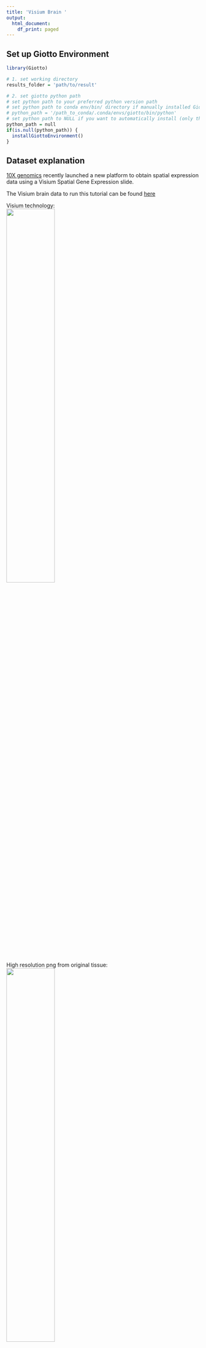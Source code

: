 ```yaml
---
title: 'Visium Brain '
output:
  html_document:
    df_print: paged
---
```


## Set up Giotto Environment
```r
library(Giotto)

# 1. set working directory
results_folder = 'path/to/result'

# 2. set giotto python path
# set python path to your preferred python version path
# set python path to conda env/bin/ directory if manually installed Giotto python dependencies by conda
# python_path = '/path_to_conda/.conda/envs/giotto/bin/python'
# set python path to NULL if you want to automatically install (only the 1st time) and use the giotto miniconda environment
python_path = null
if(is.null(python_path)) {
  installGiottoEnvironment()
}
```

## Dataset explanation
[10X genomics](https://www.10xgenomics.com/spatial-transcriptomics/) recently launched a new platform to obtain spatial expression data using a Visium Spatial Gene Expression slide.

The Visium brain data to run this tutorial can be found [here]( https://support.10xgenomics.com/spatial-gene-expression/datasets/1.1.0/V1_Adult_Mouse_Brain)

Visium technology:  
![](/images/images_pkgdown/general_figs/visium_technology.png){ width=50% }

High resolution png from original tissue:   
![](/images/images_pkgdown/general_figs/mouse_brain_highres.png){ width=50% } 

## Part 1: Create Giotto Visium Object and check spatial information by visualizing it
```r
## provide path to visium folder
data_path = '/path/to/Brain_data/'
## directly from visium folder
visium_brain = createGiottoVisiumObject(visium_dir = data_path, expr_data = 'raw',
                                         png_name = 'tissue_lowres_image.png',
                                         gene_column_index = 2, instructions = instrs)
## update and align background image
# problem: image is not perfectly aligned
spatPlot2D(gobject = visium_brain, cell_color = 'in_tissue', show_image = T, point_alpha = 0.7,
         save_param = list(save_name = '2_a_spatplot_image'))
```
![](/images/images_pkgdown/mouse_visium_brain/vignette_sep29_2021/2_a_spatplot_image.png){ width=50% } 
```r
# check name
showGiottoImageNames(visium_brain) # "image" is the default name
# adjust parameters to align image (iterative approach)
visium_brain = updateGiottoImage(visium_brain, image_name = 'image',
                                  xmax_adj = 1300, xmin_adj = 1200,
                                  ymax_adj = 1100, ymin_adj = 1000)

# now it's aligned
spatPlot2D(gobject = visium_brain, cell_color = 'in_tissue', show_image = T, point_alpha = 0.7,
         save_param = list(save_name = '2_b_spatplot_image_adjusted'))
```
![](/images/images_pkgdown/mouse_visium_brain/vignette_sep29_2021/2_b_spatplot_image_adjusted.png){ width=50% } 

```r
## check metadata
pDataDT(visium_brain)

## compare in tissue with provided jpg
spatPlot2D(gobject = visium_brain, cell_color = 'in_tissue', point_size = 2,
         cell_color_code = c('0' = 'lightgrey', '1' = 'blue'),
         save_param = list(save_name = '2_c_in_tissue'))
```
![](/images/images_pkgdown/mouse_visium_brain/vignette_sep29_2021/2_c_in_tissue.png){ width=50% } 



## Part 2: Process Giotto Visium Object
```r
## subset on spots that were covered by tissue
metadata = pDataDT(visium_brain)
in_tissue_barcodes = metadata[in_tissue == 1]$cell_ID
visium_brain = subsetGiotto(visium_brain, cell_ids = in_tissue_barcodes)

## filter
visium_brain <- filterGiotto(gobject = visium_brain,
                              expression_threshold = 1,
                              feat_det_in_min_cells = 50,
                              min_det_feats_per_cell = 1000,
                              expression_values = c('raw'),
                              verbose = T)

## normalize
visium_brain <- normalizeGiotto(gobject = visium_brain, scalefactor = 6000, verbose = T)

## add gene & cell statistics
visium_brain <- addStatistics(gobject = visium_brain)

## visualize
spatPlot2D(gobject = visium_brain, show_image = T, point_alpha = 0.7,
           save_param = list(save_name = '2_d_spatial_locations'))
```
![](/images/images_pkgdown/mouse_visium_brain/vignette_sep29_2021/2_d_spatial_locations.png){ width=50% } 


```r
spatPlot2D(gobject = visium_brain, show_image = T, point_alpha = 0.7,
           cell_color = 'nr_feats', color_as_factor = F,
           save_param = list(save_name = '2_e_nr_genes'))
```
![](/images/images_pkgdown/mouse_visium_brain/vignette_sep29_2021/2_e_nr_genes.png){ width=50% } 



## Part 3: Dimention Reduction
```r
## highly variable genes (HVG)
visium_brain <- calculateHVF(gobject = visium_brain,
                             save_plot = TRUE,
                             save_param = list(save_name = '3_a_HVGplot'))
```
![](/images/images_pkgdown/mouse_visium_brain/vignette_sep29_2021/3_a_HVGplot.png){ width=50% } 

```r
## run PCA on expression values (default)
gene_metadata = fDataDT(visium_brain)
featgenes = gene_metadata[hvf == 'yes' & perc_cells > 3 & mean_expr_det > 0.4]$gene_ID

visium_brain <- runPCA(gobject = visium_brain, 
                       genes_to_use = featgenes, 
                       scale_unit = F, center = T, 
                       method="factominer")

screePlot(visium_brain, ncp = 30, save_param = list(save_name = '3_b_screeplot'))
```
![](/images/images_pkgdown/mouse_visium_brain/vignette_sep29_2021/3_b_screeplot.png){ width=50% } 

```r
plotPCA(gobject = visium_brain,
        save_param = list(save_name = '3_c_PCA_reduction'))
```
![](/images/images_pkgdown/mouse_visium_brain/vignette_sep29_2021/3_c_PCA_reduction.png){ width=50% } 


```r
## run UMAP and tSNE on PCA space (default)
visium_brain <- runUMAP(visium_brain, dimensions_to_use = 1:10)
plotUMAP(gobject = visium_brain,
         save_param = list(save_name = '3_d_UMAP_reduction'))
```
![](/images/images_pkgdown/mouse_visium_brain/vignette_sep29_2021/3_d_UMAP_reduction.png){ width=50% } 


```r
visium_brain <- runtSNE(visium_brain, dimensions_to_use = 1:10)
plotTSNE(gobject = visium_brain,
         save_param = list(save_name = '3_e_tSNE_reduction'))
```
![](/images/images_pkgdown/mouse_visium_brain/vignette_sep29_2021/3_e_tSNE_reduction.png){ width=50% } 


## Part 4: Cluster
```r
## sNN network (default)
visium_brain <- createNearestNetwork(gobject = visium_brain, dimensions_to_use = 1:10, k = 15)
## Leiden clustering
visium_brain <- doLeidenCluster(gobject = visium_brain, resolution = 0.4, n_iterations = 1000)
plotUMAP(gobject = visium_brain,
         cell_color = 'leiden_clus', show_NN_network = T, point_size = 2.5,
         save_param = list(save_name = '4_a_UMAP_leiden'))
```
![](/images/images_pkgdown/mouse_visium_brain/vignette_sep29_2021/4_a_UMAP_leiden.png){ width=50% } 


## Part 5: co-visualize
### 5.1 Whole slide
```r
# expression and spatial
spatDimPlot(gobject = visium_brain, cell_color = 'leiden_clus',
            dim_point_size = 2, spat_point_size = 2.5,
            save_param = list(save_name = '5_a_covis_leiden'))
```
![](/images/images_pkgdown/mouse_visium_brain/vignette_sep29_2021/5_a_covis_leiden.png){ width=50% } 
```r
spatDimPlot(gobject = visium_brain, cell_color = 'nr_feats', color_as_factor = F,
            dim_point_size = 2, spat_point_size = 2.5,
            save_param = list(save_name = '5_b_nr_genes'))
```
![](/images/images_pkgdown/mouse_visium_brain/vignette_sep29_2021/5_b_nr_genes.png){ width=50% } 


### 5.2 selected region
```r
DG_subset = subsetGiottoLocs(visium_brain, 
                             x_max = 6500, x_min = 3000,
                             y_max = -2500, y_min = -5500,
                             return_gobject = TRUE)

spatDimPlot(gobject = DG_subset, 
            cell_color = 'leiden_clus', spat_point_size = 5, 
            save_param = list(save_name = '5_c_DEG_subset'))
```
![](/images/images_pkgdown/mouse_visium_brain/vignette_sep29_2021/5_c_DEG_subset.png){ width=50% } 


## Part 6: Differential Expression
```r
## ------------------ ##
## Gini markers
gini_markers_subclusters = findMarkers_one_vs_all(gobject = visium_brain,
                                                  method = 'gini',
                                                  expression_values = 'normalized',
                                                  cluster_column = 'leiden_clus',
                                                  min_feats = 20,
                                                  min_expr_gini_score = 0.5,
                                                  min_det_gini_score = 0.5)
topgenes_gini = gini_markers_subclusters[, head(.SD, 2), by = 'cluster']$feats

# violinplot
violinPlot(visium_brain, feats = unique(topgenes_gini), cluster_column = 'leiden_clus',
           strip_text = 8, strip_position = 'right',
           save_param = list(save_name = '6_a_violinplot_gini', base_width = 5, base_height = 10))
```
![](/images/images_pkgdown/mouse_visium_brain/vignette_sep29_2021/6_a_violinplot_gini.png){ width=50% } 
```r
# cluster heatmap
plotMetaDataHeatmap(visium_brain, selected_feats = unique(topgenes_gini),
                    metadata_cols = c('leiden_clus'), 
                    x_text_size = 10, y_text_size = 10,
                    save_param = list(save_name = '6_b_metaheatmap_gini'))
```
![](/images/images_pkgdown/mouse_visium_brain/vignette_sep29_2021/6_b_metaheatmap_gini.png){ width=50% } 
```r
# umap plots
dimFeatPlot2D(visium_brain, expression_values = 'scaled',
              feats = gini_markers_subclusters[, head(.SD, 1), by = 'cluster']$feats,
              cow_n_col = 3, point_size = 1,
              save_param = list(save_name = '6_c_gini_umap', base_width = 8, base_height = 5))

```
![](/images/images_pkgdown/mouse_visium_brain/vignette_sep29_2021/6_c_gini_umap.png){ width=50% } 

```r
## ------------------ ##
# Scran Markers
scran_markers_subclusters = findMarkers_one_vs_all(gobject = visium_brain,
                                                   method = 'scran',
                                                   expression_values = 'normalized',
                                                   cluster_column = 'leiden_clus')
topgenes_scran = scran_markers_subclusters[, head(.SD, 2), by = 'cluster']$genes

# violinplot
violinPlot(visium_brain, feats = unique(topgenes_scran), cluster_column = 'leiden_clus',
           strip_text = 10, strip_position = 'right',
           save_param = list(save_name = '6_d_violinplot_scran', base_width = 5))
```
![](/images/images_pkgdown/mouse_visium_brain/vignette_sep29_2021/6_d_violinplot_scran.png){ width=50% } 
```r
# cluster heatmap
plotMetaDataHeatmap(visium_brain, selected_feats = topgenes_scran,
                    metadata_cols = c('leiden_clus'),
                    save_param = list(save_name = '6_e_metaheatmap_scran'))
```
![](/images/images_pkgdown/mouse_visium_brain/vignette_sep29_2021/6_e_metaheatmap_scran.png){ width=50% } 

```r
# umap plots
dimFeatPlot2D(visium_brain, expression_values = 'scaled',
            feats = scran_markers_subclusters[, head(.SD, 1), by = 'cluster']$genes,
            cow_n_col = 3, point_size = 1,
            save_param = list(save_name = '6_f_scran_umap', base_width = 8, base_height = 5))
```
![](/images/images_pkgdown/mouse_visium_brain/vignette_sep29_2021/6_f_scran_umap.png){ width=50% } 



## Part 7: Deconvolution
Visium spatial transcriptomics does not provide single-cell resolution, making cell type annotation a harder problem. Giotto provides several ways to calculate enrichment of specific cell-type signature gene list:    
- PAGE  
- hypergeometric test   
- Rank   
- [DWLS Deconvolution](https://genomebiology.biomedcentral.com/articles/10.1186/s13059-021-02362-7) 
Corresponded Single cell dataset can be generated from [here](http://mousebrain.org/downloads.html).
Giotto_SC is processed from the downsampled [Loom](https://satijalab.org/loomr/loomr_tutorial) file


### 7.1 PAGE enrichment 
```r
# Create PAGE matrix
# PAGE matrix should be a binary matrix with each row represent a gene marker and each column represent a cell type
# There are several ways to create PAGE matrix
# 1.1 create binary matrix of cell signature genes
# small example #
gran_markers = c("Nr3c2", "Gabra5", "Tubgcp2", "Ahcyl2",
                 "Islr2", "Rasl10a", "Tmem114", "Bhlhe22", 
                 "Ntf3", "C1ql2")

oligo_markers = c("Efhd1", "H2-Ab1", "Enpp6", "Ninj2",
                  "Bmp4", "Tnr", "Hapln2", "Neu4",
                  "Wfdc18", "Ccp110")        

di_mesench_markers = c("Cartpt", "Scn1a", "Lypd6b",  "Drd5",
                       "Gpr88", "Plcxd2", "Cpne7", "Pou4f1",
                       "Ctxn2", "Wnt4")

PAGE_matrix_1 = makeSignMatrixPAGE(sign_names = c('Granule_neurons',
                                                     'Oligo_dendrocytes',
                                                     'di_mesenchephalon'),
                                      sign_list = list(gran_markers,
                                                       oligo_markers,
                                                       di_mesench_markers))



# ----

# 1.2 [shortcut] fully pre-prepared matrix for all cell types
sign_matrix_path = system.file("extdata", "sig_matrix.txt", package = 'Giotto')
brain_sc_markers = data.table::fread(sign_matrix_path) 
PAGE_matrix_2 = as.matrix(brain_sc_markers[,-1])
rownames(PAGE_matrix_2) = brain_sc_markers$Event


# ---

# 1.3 make PAGE matrix from single cell dataset
markers_scran = findMarkers_one_vs_all(gobject=giotto_SC, method="scran",
                                       expression_values="normalized", cluster_column='prostate_labels', min_feats=3)
top_markers <- markers_scran[, head(.SD, 10), by="cluster"]
celltypes<-levels(factor(markers_scran$cluster)) 
sign_list<-list()
for (i in 1:length(celltypes)){
    sign_list[[i]]<-top_markers[which(top_markers$cluster == celltypes[i]),]$gene
}

PAGE_matrix_3 = makeSignMatrixPAGE(sign_names = celltypes,
                                      sign_list = sign_list)

# 1.4 enrichment test with PAGE

# runSpatialEnrich() can also be used as a wrapper for all currently provided enrichment options
visium_brain = runPAGEEnrich(gobject = visium_brain, sign_matrix = PAGE_matrix_2)


# 1.5 heatmap of enrichment versus annotation (e.g. clustering result)
cell_types_PAGE = colnames(PAGE_matrix_2)
plotMetaDataCellsHeatmap(gobject = visium_brain,
                         metadata_cols = 'leiden_clus',
                         value_cols = cell_types_PAGE,
                         spat_enr_names = 'PAGE',
                         x_text_size = 8, 
                         y_text_size = 8,
                         save_param = list(save_name="7_a_metaheatmap"))
```
![](/images/images_pkgdown/mouse_visium_brain/vignette_sep29_2021/7_a_metaheatmap.png){ width=50% } 
```r
# 1.6 visualizations
spatCellPlot2D(gobject = visium_brain, 
             spat_enr_names = 'PAGE',
             cell_annotation_values = cell_types_PAGE[1:4],
             cow_n_col = 2,coord_fix_ratio = NULL, point_size = 0.75, show_legend = F,
             save_param = list(save_name="7_b_spatcellplot_1"))
```
![](/images/images_pkgdown/mouse_visium_brain/vignette_sep29_2021/7_b_spatcellplot_1.png){ width=50% } 
```r
spatDimCellPlot2D(gobject = visium_brain, 
                spat_enr_names = 'PAGE',
                cell_annotation_values = cell_types_PAGE[1:4],
                cow_n_col = 1, spat_point_size = 1, 
                plot_alignment = 'horizontal', 
                save_param = list(save_name="7_d_spatDimCellPlot", base_width=7, base_height=10))
```
![](/images/images_pkgdown/mouse_visium_brain/vignette_sep29_2021/7_d_spatDimCellPlot.png){ width=50% } 

### 7.2 HyperGeometric test
```r
#Modify the sparse matrix in normalized slot
visium_brain@expression$rna$normalized <- as.matrix(visium_brain@expression$rna$normalized)
visium_brain = runHyperGeometricEnrich(gobject = visium_brain,
                                    expression_values = "normalized",
                                    sign_matrix = PAGE_matrix_3)
cell_types_HyperGeometric = colnames(PAGE_matrix_3)
spatCellPlot(gobject = visium_brain, 
             spat_enr_names = 'hypergeometric',
             cell_annotation_values = cell_types_HyperGeometric[1:4],
             cow_n_col = 2,coord_fix_ratio = NULL, point_size = 1.75,
             save_param = list(save_name = "7.2b_HyperGeometric_plot"))

```
![](/images/images_pkgdown/mouse_visium_brain/vignette_sep29_2021/7.2b_HyperGeometric_plot.png){ width=50% } 



### 7.3 Rank
```r
rank_matrix = makeSignMatrixRank(sc_matrix = as.matrix(giotto_SC@expression$rna$normalized),
                                 sc_cluster_ids = pDataDT(giotto_SC)$Class)
colnames(rank_matrix)<-levels(factor(pDataDT(giotto_SC)$Class))

visium_brain = runRankEnrich(gobject = visium_brain, sign_matrix = rank_matrix,expression_values = "normalized")
spatCellPlot2D(gobject = visium_brain, 
             spat_enr_names = 'rank',
             cell_annotation_values = colnames(rank_matrix)[1:4],
             cow_n_col = 2,coord_fix_ratio = NULL, point_size = 1,
             save_param = list(save_name = "7.3a_Rank_plot"))
```
![](/images/images_pkgdown/mouse_visium_brain/vignette_sep29_2021/7.3a_Rank_plot.png){ width=50% } 

### 7.4 Deconvolution
```r
#markers_scran = findMarkers_one_vs_all(gobject=giotto_SC, method="scran",
#                                       expression_values="normalized", cluster_column='prostate_labels', #min_feats=3)
#top_markers <- markers_scran[, head(.SD, 10), by="cluster"]
DWLS_matrix<-makeSignMatrixDWLSfromMatrix(matrix = as.matrix(giotto_SC@expression$rna$normalized), 
                                cell_type = pDataDT(giotto_SC)$brain_label,
                                sign_gene = top_markers$gene)
visium_brain = runDWLSDeconv(gobject = visium_brain, sign_matrix = DWLS_matrix)
spatCellPlot2D(gobject = visium_brain, 
             spat_enr_names = 'DWLS',
             cell_annotation_values = colnames(DWLS_matrix)[1:4],
             cow_n_col = 2,coord_fix_ratio = NULL, point_size = 1,
             save_param = list(save_name = "7.4_DWLS_plot"))
```
![](/images/images_pkgdown/mouse_visium_brain/vignette_sep29_2021/7.4_DWLS_plot.png){ width=50% } 

## Part 8: Spatial Grid
```r
visium_brain <- createSpatialGrid(gobject = visium_brain,
                                   sdimx_stepsize = 400,
                                   sdimy_stepsize = 400,
                                   minimum_padding = 0)
spatPlot2D(visium_brain, cell_color = 'leiden_clus', show_grid = T,
         grid_color = 'red', spatial_grid_name = 'spatial_grid', 
         save_param = list(save_name = '8_grid'))
```
![](/images/images_pkgdown/mouse_visium_brain/vignette_sep29_2021/8_grid.png){ width=50% }


## Part 9: spatial network
```r
visium_brain <- createSpatialNetwork(gobject = visium_brain, 
                                     method = 'kNN', k = 5, 
                                     maximum_distance_knn = 400, 
                                     name = 'spatial_network')

showGiottoSpatNetworks(visium_brain)

spatPlot2D(gobject = visium_brain,  show_network= T,
         network_color = 'blue', spatial_network_name = 'spatial_network',
         save_param = list(save_name = '9_a_knn_network'))
```
![](/images/images_pkgdown/mouse_visium_brain/vignette_sep29_2021/9_a_knn_network.png){ width=50% }


## Part 10: Spatial Genes and Spatial Patterns
```r
## kmeans binarization
kmtest = binSpect(visium_brain, calc_hub = T, hub_min_int = 5,
                  spatial_network_name = 'spatial_network')
spatFeatPlot2D(visium_brain, expression_values = 'scaled',
             feats  = kmtest$feats[1:6], cow_n_col = 2, point_size = 1.5,
             save_param = list(save_name = '10_a_spatial_genes_km'))
```
![](/images/images_pkgdown/mouse_visium_brain/vignette_sep29_2021/10_a_spatial_genes_km.png){ width=50% }


```r
## rank binarization
ranktest = binSpect(visium_brain, bin_method = 'rank', 
                    calc_hub = T, hub_min_int = 5,
                    spatial_network_name = 'spatial_network')
spatFeatPlot2D(visium_brain, expression_values = 'scaled',
             feats = ranktest$feats[1:6], cow_n_col = 2, point_size = 1.5,
             save_param = list(save_name = '10_b_spatial_genes_rank'))
```
![](/images/images_pkgdown/mouse_visium_brain/vignette_sep29_2021/10_b_spatial_genes_rank.png){ width=50% }


```r
# cluster the top 1500 spatial genes into 20 clusters
ext_spatial_genes = ranktest[1:1500,]$feats

# here we use existing detectSpatialCorGenes function to calculate pairwise distances between genes (but set network_smoothing=0 to use default clustering)
spat_cor_netw_DT = detectSpatialCorFeats(visium_brain, 
                                         method = 'network', 
                                         spatial_network_name = 'spatial_network', 
                                         subset_feats = ext_spatial_genes)

# cluster spatial genes
spat_cor_netw_DT = clusterSpatialCorFeats(spat_cor_netw_DT, name = 'spat_netw_clus', k = 20)

# visualize clusters
heatmSpatialCorFeats(visium_brain, 
                     spatCorObject = spat_cor_netw_DT, 
                     use_clus_name = 'spat_netw_clus', 
                     heatmap_legend_param = list(title = NULL), 
                     save_param = list(save_name="10_c_heatmap",
                                       base_height = 6, base_width = 8, units = 'cm'))
```
![](/images/images_pkgdown/mouse_visium_brain/vignette_sep29_2021/10_c_heatmap.png){ width=50% }


```r
table(spat_cor_netw_DT$cor_clusters$spat_netw_clus)

coexpr_dt = data.table::data.table(genes = names(spat_cor_netw_DT$cor_clusters$spat_netw_clus),
                       cluster = spat_cor_netw_DT$cor_clusters$spat_netw_clus)
data.table::setorder(coexpr_dt, cluster)
top30_coexpr_dt = coexpr_dt[, head(.SD, 30) , by = cluster]


# do HMRF with different betas on 500 spatial genes
my_spatial_genes <- top30_coexpr_dt$genes

hmrf_folder = paste0(results_folder,'/','11_HMRF/')
if(!file.exists(hmrf_folder)) dir.create(hmrf_folder, recursive = T)

HMRF_spatial_genes = doHMRF(gobject = visium_brain, 
                            expression_values = 'scaled', 
                            spatial_genes = my_spatial_genes, k = 20, 
                            spatial_network_name="spatial_network", 
                            betas = c(0, 10, 5), 
                            output_folder = paste0(hmrf_folder, '/', 'Spatial_genes/SG_topgenes_k20_scaled'))

visium_brain = addHMRF(gobject = visium_brain, HMRFoutput = HMRF_spatial_genes, 
                       k = 20, betas_to_add = c(0, 10, 20, 30, 40), 
                       hmrf_name = 'HMRF')

spatPlot2D(gobject = visium_brain, cell_color = 'HMRF_k20_b.40',
         point_size = 2, save_param=c(save_name="10_d_spatPlot2D_HMRF"))
```
![](/images/images_pkgdown/mouse_visium_brain/vignette_sep29_2021/10_d_spatPlot2D_HMRF.png){ width=50% }

## Export and create Giotto Viewer
```r
# check which annotations are available
combineMetadata(visium_brain, spat_enr_names = 'PAGE')

# select annotations, reductions and expression values to view in Giotto Viewer
viewer_folder = paste0(results_folder, '/', 'mouse_Visium_brain_viewer')

exportGiottoViewer(gobject = visium_brain,
                   output_directory = viewer_folder,
                   spat_enr_names = 'PAGE', 
                   factor_annotations = c('in_tissue',
                                          'leiden_clus',
                                          'HMRF_k20_b.40'),
                   numeric_annotations = c('nr_feats',
                                           'clus_25'),
                   dim_reductions = c('tsne', 'umap'),
                   dim_reduction_names = c('tsne', 'umap'),
                   expression_values = 'scaled',
                   expression_rounding = 2,
                   overwrite_dir = T)
```

